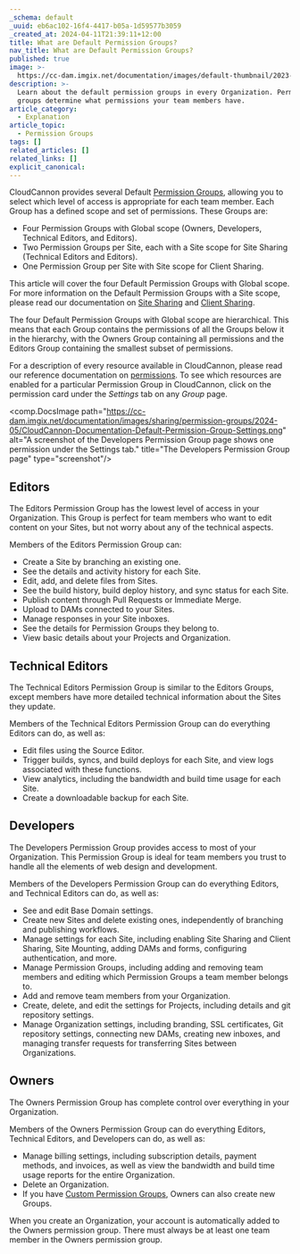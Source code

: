 ```yaml
---
_schema: default
_uuid: eb6ac102-16f4-4417-b05a-1d59577b3059
_created_at: 2024-04-11T21:39:11+12:00
title: What are Default Permission Groups?
nav_title: What are Default Permission Groups?
published: true
image: >-
  https://cc-dam.imgix.net/documentation/images/default-thumbnail/2023-Q4/CloudCannon-Documentation-Thumbnail.png
description: >-
  Learn about the default permission groups in every Organization. Permission
  groups determine what permissions your team members have.
article_category:
  - Explanation
article_topic:
  - Permission Groups
tags: []
related_articles: []
related_links: []
explicit_canonical:
---
```

CloudCannon provides several Default [Permission Groups](/documentation/articles/what-are-permission-groups/), allowing you to select which level of access is appropriate for each team member. Each Group has a defined scope and set of permissions. These  Groups are:

* Four Permission Groups with Global scope (Owners, Developers, Technical Editors, and Editors).
* Two Permission Groups per Site, each with a Site scope for Site Sharing (Technical Editors and Editors).
* One Permission Group per Site with Site scope for Client Sharing.

This article will cover the four Default Permission Groups with Global scope. For more information on the Default Permission Groups with a Site scope, please read our documentation on [Site Sharing](/documentation/articles/share-a-site-with-site-sharing/) and [Client Sharing](/documentation/articles/what-is-client-sharing/).

The four Default Permission Groups with Global scope are hierarchical. This means that each Group contains the permissions of all the Groups below it in the hierarchy, with the Owners Group containing all permissions and the Editors Group containing the smallest subset of permissions.

For a description of every resource available in CloudCannon, please read our reference documentation on [permissions](/documentation/articles/permissions-reference/). To see which resources are enabled for a particular Permission Group in CloudCannon, click on the permission card under the *Settings* tab on any *Group* page.

<comp.DocsImage path="https://cc-dam.imgix.net/documentation/images/sharing/permission-groups/2024-05/CloudCannon-Documentation-Default-Permission-Group-Settings.png" alt="A screenshot of the Developers Permission Group page shows one permission under the Settings tab." title="The Developers Permission Group page" type="screenshot"/>

## Editors

The Editors Permission Group has the lowest level of access in your Organization. This Group is perfect for team members who want to edit content on your Sites, but not worry about any of the technical aspects.

Members of the Editors Permission Group can:

* Create a Site by branching an existing one.
* See the details and activity history for each Site.
* Edit, add, and delete files from Sites.
* See the build history, build deploy history, and sync status for each Site.
* Publish content through Pull Requests or Immediate Merge.
* Upload to DAMs connected to your Sites.
* Manage responses in your Site inboxes.
* See the details for Permission Groups they belong to.
* View basic details about your Projects and Organization.

## Technical Editors

The Technical Editors Permission Group is similar to the Editors Groups, except members have more detailed technical information about the Sites they update.

Members of the Technical Editors Permission Group can do everything Editors can do, as well as:

* Edit files using the Source Editor.
* Trigger builds, syncs, and build deploys for each Site, and view logs associated with these functions.
* View analytics, including the bandwidth and build time usage for each Site.
* Create a downloadable backup for each Site.

## Developers

The Developers Permission Group provides access to most of your Organization. This Permission Group is ideal for team members you trust to handle all the elements of web design and development.

Members of the Developers Permission Group can do everything Editors, and Technical Editors can do, as well as:

* See and edit Base Domain settings.
* Create new Sites and delete existing ones, independently of branching and publishing workflows.
* Manage settings for each Site, including enabling Site Sharing and Client Sharing, Site Mounting, adding DAMs and forms, configuring authentication, and more.
* Manage Permission Groups, including adding and removing team members and editing which Permission Groups a team member belongs to.
* Add and remove team members from your Organization.
* Create, delete, and edit the settings for Projects, including details and git repository settings.
* Manage Organization settings, including branding, SSL certificates, Git repository settings, connecting new DAMs, creating new inboxes, and managing transfer requests for transferring Sites between Organizations.

## Owners

The Owners Permission Group has complete control over everything in your Organization.

Members of the Owners Permission Group can do everything Editors, Technical Editors, and Developers can do, as well as:

* Manage billing settings, including subscription details, payment methods, and invoices, as well as view the bandwidth and build time usage reports for the entire Organization.
* Delete an Organization.
* If you have <a href="/documentation/articles/what-are-custom-permission-groups/" target="_blank" rel="noopener">Custom Permission Groups</a>, Owners can also create new Groups.

When you create an Organization, your account is automatically added to the Owners permission group. There must always be at least one team member in the Owners permission group.